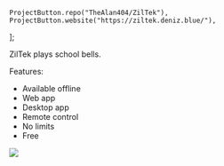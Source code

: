 	ProjectButton.repo("TheAlan404/ZilTek"),
	ProjectButton.website("https://ziltek.deniz.blue/"),
];

ZilTek plays school bells.

Features:

- Available offline
- Web app
- Desktop app
- Remote control
- No limits
- Free

![](/assets/img/proj/ziltekscreenshot.png)
